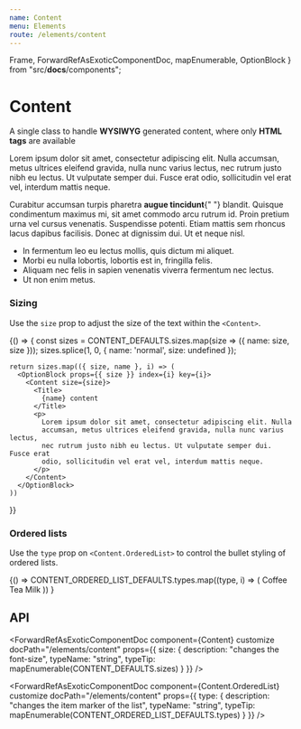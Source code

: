```yaml
---
name: Content
menu: Elements
route: /elements/content
---
```



  Frame,
  ForwardRefAsExoticComponentDoc,
  mapEnumerable,
  OptionBlock
} from "src/__docs__/components";

# Content

A single class to handle **WYSIWYG** generated content, where only **HTML tags** are available

<Playground>
  <Content>
    <Title>Hello World</Title>
    <p>
      Lorem ipsum dolor sit amet, consectetur adipiscing elit. Nulla accumsan,
      metus ultrices eleifend gravida, nulla nunc varius lectus, nec rutrum
      justo nibh eu lectus. Ut vulputate semper dui. Fusce erat odio,
      sollicitudin vel erat vel, interdum mattis neque.
    </p>
    <Title as="h2">Second Level</Title>
    <p>
      Curabitur accumsan turpis pharetra <strong>augue tincidunt</strong>{" "}
      blandit. Quisque condimentum maximus mi, sit amet commodo arcu rutrum id.
      Proin pretium urna vel cursus venenatis. Suspendisse potenti. Etiam mattis
      sem rhoncus lacus dapibus facilisis. Donec at dignissim dui. Ut et neque
      nisl.
    </p>
    <ul>
      <li>In fermentum leo eu lectus mollis, quis dictum mi aliquet.</li>
      <li>Morbi eu nulla lobortis, lobortis est in, fringilla felis.</li>
      <li>
        Aliquam nec felis in sapien venenatis viverra fermentum nec lectus.
      </li>
      <li>Ut non enim metus.</li>
    </ul>
  </Content>
</Playground>

### Sizing

Use the `size` prop to adjust the size of the text within the `<Content>`.

<Playground>
  {() => {
    const sizes = CONTENT_DEFAULTS.sizes.map(size => ({ name: size, size }));
    sizes.splice(1, 0, { name: 'normal', size: undefined });

    return sizes.map(({ size, name }, i) => (
      <OptionBlock props={{ size }} index={i} key={i}>
        <Content size={size}>
          <Title>
            {name} content
          </Title>
          <p>
            Lorem ipsum dolor sit amet, consectetur adipiscing elit. Nulla
            accumsan, metus ultrices eleifend gravida, nulla nunc varius lectus,
            nec rutrum justo nibh eu lectus. Ut vulputate semper dui. Fusce erat
            odio, sollicitudin vel erat vel, interdum mattis neque.
          </p>
        </Content>
      </OptionBlock>
    ))

}}

</Playground>

### Ordered lists

Use the `type` prop on `<Content.OrderedList>` to control the bullet styling of ordered lists.

<Playground>
  {() =>
    CONTENT_ORDERED_LIST_DEFAULTS.types.map((type, i) => (
      <OptionBlock props={{ type }} index={i} key={i}>
        <Content>
          <Title as="h4" size="is-4">
            Shopping list
          </Title>
          <Content.OrderedList type={type}>
            <Content.OrderedList.Item>Coffee</Content.OrderedList.Item>
            <Content.OrderedList.Item>Tea</Content.OrderedList.Item>
            <Content.OrderedList.Item>Milk</Content.OrderedList.Item>
          </Content.OrderedList>
        </Content>
      </OptionBlock>
    ))
  }
</Playground>

## API

<ForwardRefAsExoticComponentDoc
  component={Content}
  customize
  docPath="/elements/content"
  props={{
    size: {
      description: "changes the font-size",
      typeName: "string",
      typeTip: mapEnumerable(CONTENT_DEFAULTS.sizes)
    }
  }}
/>

<ForwardRefAsExoticComponentDoc
  component={Content.OrderedList}
  customize
  docPath="/elements/content"
  props={{
    type: {
      description: "changes the item marker of the list",
      typeName: "string",
      typeTip: mapEnumerable(CONTENT_ORDERED_LIST_DEFAULTS.types)
    }
  }}
/>

<ForwardRefAsExoticComponentDoc
  component={Content.OrderedList.Item}
  docPath="/elements/content"
/>

